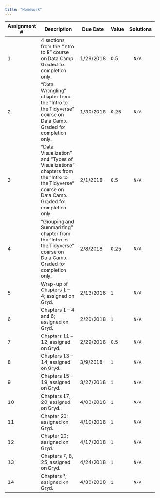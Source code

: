 ```yaml
---
title: "Homework"
---
```


+--------------+-----------------------------------------------+-----------+-------+------------------------------------------+
| Assignment # | Description                                   | Due Date  | Value | Solutions                                |
+==============+===============================================+===========+=======+==========================================+
|    1         | 4 sections from the "Intro to R" course on    | 1/29/2018 |  0.5  |       N/A                                |
|              | Data Camp. Graded for completion only.        |           |       |                                          |
+--------------+-----------------------------------------------+-----------+-------+------------------------------------------+
|    2         | "Data Wrangling" chapter from the "Intro to   | 1/30/2018 |  0.25 |       N/A                                |
|              | the Tidyverse" course on Data Camp.           |           |       |                                          |
|              | Graded for completion only.                   |           |       |                                          |
+--------------+-----------------------------------------------+-----------+-------+------------------------------------------+
|    3         | "Data Visualization" and "Types of            | 2/1/2018  |  0.5  |       N/A                                |
|              | Visualizations" chapters from the "Intro to   |           |       |                                          |
|              | the Tidyverse" course on Data Camp.           |           |       |                                          |
|              | Graded for completion only.                   |           |       |                                          |
+--------------+-----------------------------------------------+-----------+-------+------------------------------------------+
|    4         | "Grouping and Summarizing"                    | 2/8/2018  |  0.25 |       N/A                                |
|              | chapter from the "Intro to                    |           |       |                                          |
|              | the Tidyverse" course on Data Camp.           |           |       |                                          |
|              | Graded for completion only.                   |           |       |                                          |
+--------------+-----------------------------------------------+-----------+-------+------------------------------------------+
|    5         | Wrap-up of Chapters 1 -- 4; assigned on Gryd. | 2/13/2018 |  1    |       N/A                                |
+--------------+-----------------------------------------------+-----------+-------+------------------------------------------+
|    6         | Chapters 1 -- 4 and 6; assigned on Gryd.      | 2/20/2018 |  1    |       N/A                                |
+--------------+-----------------------------------------------+-----------+-------+------------------------------------------+
|    7         | Chapters 11 -- 12; assigned on Gryd.          | 2/29/2018 |  0.5  |       N/A                                |
+--------------+-----------------------------------------------+-----------+-------+------------------------------------------+
|    8         | Chapters 13 -- 14; assigned on Gryd.          | 3/9/2018  |  1    |       N/A                                |
+--------------+-----------------------------------------------+-----------+-------+------------------------------------------+
|    9         | Chapters 15 -- 19; assigned on Gryd.          | 3/27/2018 |  1    |       N/A                                |
+--------------+-----------------------------------------------+-----------+-------+------------------------------------------+
|    10        | Chapters 17, 20; assigned on Gryd.            | 4/03/2018 |  1    |       N/A                                |
+--------------+-----------------------------------------------+-----------+-------+------------------------------------------+
|    11        | Chapter 20; assigned on Gryd.                 | 4/10/2018 |  1    |       N/A                                |
+--------------+-----------------------------------------------+-----------+-------+------------------------------------------+
|    12        | Chapter 20; assigned on Gryd.                 | 4/17/2018 |  1    |       N/A                                |
+--------------+-----------------------------------------------+-----------+-------+------------------------------------------+
|    13        | Chapters 7, 8, 25; assigned on Gryd.          | 4/24/2018 |  1    |       N/A                                |
+--------------+-----------------------------------------------+-----------+-------+------------------------------------------+
|    14        | Chapters ?; assigned on Gryd.                 | 4/30/2018 |  1    |       N/A                                |
+--------------+-----------------------------------------------+-----------+-------+------------------------------------------+

